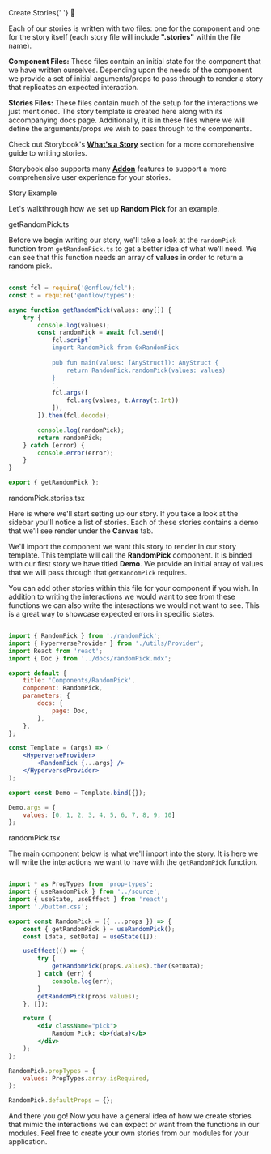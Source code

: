 
<Meta title="Get Started/Stories"/>

<style>{`
  .mainheading {
    --mediumdark: '#999999';
    font-weight: 900;
    font-size: 30px;
    color: #000;
    line-height: 24px;
    margin-bottom: 2px;
    margin-top: 30px;
  }
  .subheading {
    --mediumdark: '#999999';
    font-weight: 900;
    font-size: 15px;
    color: #999;
    letter-spacing: 3px;
    line-height: 24px;
    text-transform: uppercase;
    margin-bottom: 2px;
    margin-top: 30px;
  }

    .smallerheading {
    --black: '#000000';
    font-weight: 800;
    font-size: 15px;
    color: #000000;
    letter-spacing: 1px;
    line-height: 24px;
    margin-bottom: 2px;
    margin-top: 30px;
  }

  .link-list {
    display: grid;
    grid-template-columns: 1fr;
    grid-template-rows: 1fr 1fr;
    row-gap: 10px;
  }

  @media (min-width: 620px) {
    .link-list {
      row-gap: 20px;
      column-gap: 20px;
      grid-template-columns: 1fr 1fr;
    }
  }

  @media all and (-ms-high-contrast:none) {
  .link-list {
      display: -ms-grid;
      -ms-grid-columns: 1fr 1fr;
      -ms-grid-rows: 1fr 1fr;
    }
  }

  .link-item {
    display: block;
    padding: 20px 30px 20px 15px;
    border: 1px solid #00000010;
    border-radius: 5px;
    transition: background 150ms ease-out, border 150ms ease-out, transform 150ms ease-out;
    color: #333333;
    display: flex;
    align-items: flex-start;
  }

  .link-item:hover {
    border-color: #1EA7FD50;
    transform: translate3d(0, -3px, 0);
    box-shadow: rgba(0, 0, 0, 0.08) 0 3px 10px 0;
  }

  .link-item:active {
    border-color: #1EA7FD;
    transform: translate3d(0, 0, 0);
  }

  .link-item strong {
    font-weight: 700;
    display: block;
    margin-bottom: 2px;
  }
  
  .link-item img {
    height: 40px;
    width: 40px;
    margin-right: 15px;
    flex: none;
  }

  .link-item span {
    font-size: 14px;
    line-height: 20px;
  }

  .tip {
    display: inline-block;
    border-radius: 1em;
    font-size: 11px;
    line-height: 12px;
    font-weight: 700;
    background: #E7FDD8;
    color: #66BF3C;
    padding: 4px 12px;
    margin-right: 10px;
    vertical-align: top;
  }

  .tip-wrapper {
    font-size: 13px;
    line-height: 20px;
    margin-top: 40px;
    margin-bottom: 40px;
  }

  .tip-wrapper code {
    font-size: 12px;
    display: inline-block;
  }

  
`}</style>

<div className="mainheading">
	Create Stories{' '}
	<span role="img" aria-label="book">
		📖
	</span>
</div>

Each of our stories is written with two files: one for the component and one for the story itself 
(each story file will include **".stories"** within the file name).

**Component Files:** These files contain an initial state for the component that we have written ourselves.
Depending upon the needs of the component we provide a set of initial arguments/props to pass through
to render a story that replicates an expected interaction.

**Stories Files:** These files contain much of the setup for the interactions we just mentioned. The story template
is created here along with its accompanying docs page. Additionally, it is in these files where 
we will define the arguments/props we wish to pass through to the components.

Check out Storybook's [**What's a Story**](https://storybook.js.org/docs/react/get-started/whats-a-story) section for a more
comprehensive guide to writing stories.

Storybook also supports many [**Addon**](https://storybook.js.org/docs/react/essentials/introduction) features to support
a more comprehensive user experience for your stories.

<div className="subheading">Story Example</div>

Let's walkthrough how we set up **Random Pick** for an example.

<div className="smallerheading">getRandomPick.ts</div>

Before we begin writing our story, we'll take a look at the `randomPick` function from `getRandomPick.ts` to
get a better idea of what we'll need. We can see that this function needs an array of **values** in order to return a random pick.

```jsx

const fcl = require('@onflow/fcl');
const t = require('@onflow/types');

async function getRandomPick(values: any[]) {
    try {
        console.log(values);
        const randomPick = await fcl.send([
            fcl.script`
            import RandomPick from 0xRandomPick
                
            pub fun main(values: [AnyStruct]): AnyStruct {
                return RandomPick.randomPick(values: values)
            }
            `,
            fcl.args([
                fcl.arg(values, t.Array(t.Int))
            ]),
        ]).then(fcl.decode);

        console.log(randomPick);
        return randomPick;
    } catch (error) {
        console.error(error);
    }
}

export { getRandomPick };

```

<div className="smallerheading">randomPick.stories.tsx</div>

Here is where we'll start setting up our story. If you take a look at the sidebar
you'll notice a list of stories. Each of these stories contains a demo that we'll see
render under the **Canvas** tab.

We'll import the component we want this story to render in our story template. This template
will call the **RandomPick** component. It is binded with our first story we have titled **Demo**.
We provide an initial array of values that we will pass through that `getRandomPick` requires.

You can add other stories within this file for your component if you wish. In addition to writing
the interactions we would want to see from these functions we can also write the interactions we would
not want to see. This is a great way to showcase expected errors in specific states.

```jsx

import { RandomPick } from './randomPick';
import { HyperverseProvider } from './utils/Provider';
import React from 'react';
import { Doc } from '../docs/randomPick.mdx';

export default {
	title: 'Components/RandomPick',
	component: RandomPick,
	parameters: {
		docs: {
			page: Doc,
		},
	},
};

const Template = (args) => (
	<HyperverseProvider>
		<RandomPick {...args} />
	</HyperverseProvider>
);

export const Demo = Template.bind({});

Demo.args = {
	values: [0, 1, 2, 3, 4, 5, 6, 7, 8, 9, 10]
};

```

<div className="smallerheading">randomPick.tsx</div>

The main component below is what we'll import into the story. It is here we will write the
interactions we want to have with the `getRandomPick` function.

```jsx

import * as PropTypes from 'prop-types';
import { useRandomPick } from '../source';
import { useState, useEffect } from 'react';
import './button.css';

export const RandomPick = ({ ...props }) => {
	const { getRandomPick } = useRandomPick();
	const [data, setData] = useState([]);

	useEffect(() => {
		try {
			getRandomPick(props.values).then(setData);
		} catch (err) {
			console.log(err);
		}
		getRandomPick(props.values);
	}, []);

	return (
		<div className="pick">
			Random Pick: <b>{data}</b>
		</div>
	);
};

RandomPick.propTypes = {
	values: PropTypes.array.isRequired,
};

RandomPick.defaultProps = {};

```

And there you go! Now you have a general idea of how we create stories that mimic the interactions 
we can expect or want from the functions in our modules. Feel free to create your own stories from our
modules for your application.